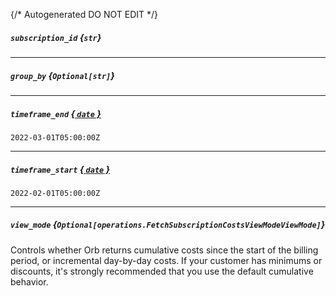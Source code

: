 {/* Autogenerated DO NOT EDIT  */}

##### `subscription_id` *{`str`}*

---
##### `group_by` *{`Optional[str]`}*

---
##### `timeframe_end` [*{ `date` }*](https://docs.python.org/3/library/datetime.html#date-objects)
`2022-03-01T05:00:00Z`

---
##### `timeframe_start` [*{ `date` }*](https://docs.python.org/3/library/datetime.html#date-objects)
`2022-02-01T05:00:00Z`

---
##### `view_mode` *{`Optional[operations.FetchSubscriptionCostsViewModeViewMode]`}*
Controls whether Orb returns cumulative costs since the start of the billing period, or incremental day-by-day costs. If your customer has minimums or discounts, it's strongly recommended that you use the default cumulative behavior.
<Collapsible>
    <FetchSubscriptionCostsViewModeViewMode/>
</Collapsible>


